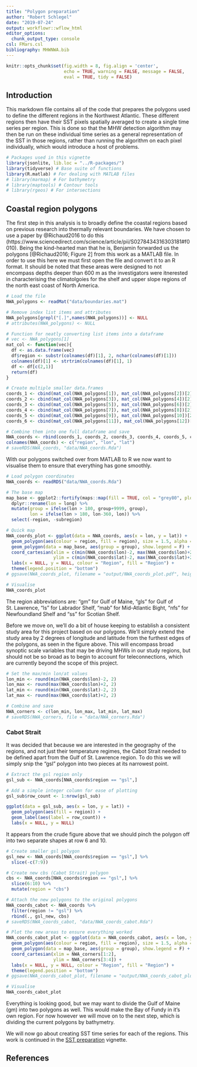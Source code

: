```yaml
---
title: "Polygon preparation"
author: "Robert Schlegel"
date: "2019-07-24"
output: workflowr::wflow_html
editor_options:
  chunk_output_type: console
csl: FMars.csl
bibliography: MHWNWA.bib
---
```


```r
knitr::opts_chunk$set(fig.width = 8, fig.align = 'center',
                      echo = TRUE, warning = FALSE, message = FALSE, 
                      eval = TRUE, tidy = FALSE)
```

## Introduction

This markdown file contains all of the code that prepares the polygons used to define the different regions in the Northwest Atlantic. These different regions then have their SST pixels spatially averaged to create a single time series per region. This is done so that the MHW detection algorithm may then be run on these individual time series as a general representation of the SST in those regions, rather than running the algorithm on each pixel individually, which would introduce a host of problems.

```r
# Packages used in this vignette
library(jsonlite, lib.loc = "../R-packages/")
library(tidyverse) # Base suite of functions
library(R.matlab) # For dealing with MATLAB files
# library(marmap) # For bathymetry
# library(maptools) # Contour tools
# library(rgeos) # For intersections
```

## Coastal region polygons

The first step in this analysis is to broadly define the coastal regions based on previous research into thermally relevant boundaries. We have chosen to use a paper by @Richaud2016 to do this (https://www.sciencedirect.com/science/article/pii/S0278434316303181#f0010). Being the kind-hearted man that he is, Benjamin forwarded us the polygons [@Richaud2016; Figure 2] from this work as a MATLAB file. In order to use this here we must first open the file and convert it to an R format. It should be noted that these areas were designed to not encompass depths deeper than 600 m as the investigators were itnerested in characterising the climatolgoies for the shelf and upper slope regions of the north east coast of North America.

```r
# Load the file
NWA_polygons <- readMat("data/boundaries.mat")

# Remove index list items and attributes
NWA_polygons[grepl("[.]",names(NWA_polygons))] <- NULL
# attributes(NWA_polygons) <- NULL

# Function for neatly converting list items into a dataframe
# vec <- NWA_polygons[1]
mat_col <- function(vec){
  df <- as.data.frame(vec)
  df$region <- substr(colnames(df)[1], 2, nchar(colnames(df)[1]))
  colnames(df)[1] <- strtrim(colnames(df)[1], 1)
  df <- df[c(2,1)]
  return(df)
}

# Create multiple smaller data.frames
coords_1 <- cbind(mat_col(NWA_polygons[1]), mat_col(NWA_polygons[2])[2])
coords_2 <- cbind(mat_col(NWA_polygons[3]), mat_col(NWA_polygons[4])[2])
coords_3 <- cbind(mat_col(NWA_polygons[5]), mat_col(NWA_polygons[6])[2])
coords_4 <- cbind(mat_col(NWA_polygons[7]), mat_col(NWA_polygons[8])[2])
coords_5 <- cbind(mat_col(NWA_polygons[9]), mat_col(NWA_polygons[10])[2])
coords_6 <- cbind(mat_col(NWA_polygons[11]), mat_col(NWA_polygons[12])[2])

# Combine them into one full dataframe and save
NWA_coords <- rbind(coords_1, coords_2, coords_3, coords_4, coords_5, coords_6)
colnames(NWA_coords) <- c("region", "lon", "lat")
# saveRDS(NWA_coords, "data/NWA_coords.Rda")
```

With our polygons switched over from MATLAB to R we now want to visualise them to ensure that everything has gone smoothly.

```r
# Load polygon coordinates
NWA_coords <- readRDS("data/NWA_coords.Rda")

# The base map
map_base <- ggplot2::fortify(maps::map(fill = TRUE, col = "grey80", plot = FALSE)) %>%
  dplyr::rename(lon = long) %>%
  mutate(group = ifelse(lon > 180, group+9999, group),
         lon = ifelse(lon > 180, lon-360, lon)) %>% 
  select(-region, -subregion)

# Quick map
NWA_coords_plot <- ggplot(data = NWA_coords, aes(x = lon, y = lat)) +
  geom_polygon(aes(colour = region, fill = region), size = 1.5, alpha = 0.2) +
  geom_polygon(data = map_base, aes(group = group), show.legend = F) +
  coord_cartesian(xlim = c(min(NWA_coords$lon)-2, max(NWA_coords$lon)+2),
                  ylim = c(min(NWA_coords$lat)-2, max(NWA_coords$lat)+2)) +
  labs(x = NULL, y = NULL, colour = "Region", fill = "Region") +
  theme(legend.position = "bottom")
# ggsave(NWA_coords_plot, filename = "output/NWA_coords_plot.pdf", height = 5, width = 6)

# Visualise
NWA_coords_plot
```

The region abbreviations are: "gm" for Gulf of Maine, "gls" for Gulf of St. Lawrence, "ls" for Labrador Shelf, "mab" for Mid-Atlantic Bight, "nfs" for Newfoundland Shelf and "ss" for Scotian Shelf.

Before we move on, we'll do a bit of house keeping to establish a consistent study area for this project based on our polygons. We'll simply extend the study area by 2 degrees of longitude and latitude from the furthest edges of the polygons, as seen in the figure above. This will encompass broad synoptic scale variables that may be driving MHWs in our study regions, but should not be so broad as to begin to account for teleconnections, which are currently beyond the scope of this project.

```r
# Set the max/min lon/at values
lon_min <- round(min(NWA_coords$lon)-2, 2)
lon_max <- round(max(NWA_coords$lon)+2, 2)
lat_min <- round(min(NWA_coords$lat)-2, 2)
lat_max <- round(max(NWA_coords$lat)+2, 2)

# Combine and save
NWA_corners <- c(lon_min, lon_max, lat_min, lat_max)
# saveRDS(NWA_corners, file = "data/NWA_corners.Rda")
```

### Cabot Strait

It was decided that because we are interested in the geography of the regions, and not just their temperature regimes, the Cabot Strait needed to be defined apart from the Gulf of St. Lawrence region. To do this we will simply snip the "gsl" polygon into two pieces at its narrowest point.

```r
# Extract the gsl region only
gsl_sub <- NWA_coords[NWA_coords$region == "gsl",]

# Add a simple integer column for ease of plotting
gsl_sub$row_count <- 1:nrow(gsl_sub)

ggplot(data = gsl_sub, aes(x = lon, y = lat)) +
  geom_polygon(aes(fill = region)) +
  geom_label(aes(label = row_count)) +
  labs(x = NULL, y = NULL)
```

It appears from the crude figure above that we should pinch the polygon off into two separate shapes at row 6 and 10.

```r
# Create smaller gsl polygon
gsl_new <- NWA_coords[NWA_coords$region == "gsl",] %>% 
  slice(-c(7:9))

# Create new cbs (Cabot Strait) polygon
cbs <- NWA_coords[NWA_coords$region == "gsl",] %>% 
  slice(6:10) %>% 
  mutate(region = "cbs")

# Attach the new polygons to the original polygons
NWA_coords_cabot <- NWA_coords %>% 
  filter(region != "gsl") %>% 
  rbind(., gsl_new, cbs)
# saveRDS(NWA_coords_cabot, "data/NWA_coords_cabot.Rda")

# Plot the new areas to ensure everything worked
NWA_coords_cabot_plot <- ggplot(data = NWA_coords_cabot, aes(x = lon, y = lat)) +
  geom_polygon(aes(colour = region, fill = region), size = 1.5, alpha = 0.2) +
  geom_polygon(data = map_base, aes(group = group), show.legend = F) +
  coord_cartesian(xlim = NWA_corners[1:2],
                  ylim = NWA_corners[3:4]) +
  labs(x = NULL, y = NULL, colour = "Region", fill = "Region") +
  theme(legend.position = "bottom")
# ggsave(NWA_coords_cabot_plot, filename = "output/NWA_coords_cabot_plot.pdf", height = 5, width = 6)

# Visualise
NWA_coords_cabot_plot
```

Everything is looking good, but we may want to divide the Gulf of Maine (gm) into two polygons as well. This would make the Bay of Fundy in it's own region. For now however we will move on to the next step, which is dividing the current polygons by bathymetry.

<!-- ## Bathymetry polygons -->

<!-- These regions are an excellent start, but because the aim of this research project is to determine the primary drivers of MHWs in the Northwest Atlantic we want to subset the regions not only by their thermal characteristics, but also by their geophysical characteristics, which in this instance is most immediately available as bathymetry. The rationale for this is that surface forcing as a driver of anomalously warm seawater is likely to be more prevalent in shallow waters than in shelf waters or deeper. To this end we will divide the regions into three sub-regions each: 0 -- 50 m depth, 51 -- 200 m depth, 201+ m depth.  -->
<!-- <!-- Unless otherwise specified we will not be looking at waters further than the continental shelf. This is because the usefulness of this work will largely be constrained by it's applications to coastal ecosystems and fisheries. Therefore we are less interested in understanding the drivers of synoptic scale and greater open ocean events. -->


<!-- ### Downloading data -->

<!-- Before we can divide up our polygons by bathymetry, we must first download said bathymetry data. We will use here the NOAA data as it is (to my knowledge) the most convenient bathymetry data available directly through R. -->

<!-- ```{r bathy-download, eval=FALSE} -->
<!-- # Donwload NOAA bathy data at highest available resolution -->
<!-- NWA_bathy_hires <- as.xyz(getNOAA.bathy(lon1 = NWA_corners[1]+9, lon2 = NWA_corners[2]-9, -->
<!--                                         lat1 = NWA_corners[3]+9, lat2 = NWA_corners[4]-9, resolution = 1)) -->
<!-- colnames(NWA_bathy_hires) <- c("lon", "lat", "depth") -->
<!-- NWA_bathy_hires <- NWA_bathy_hires %>%  -->
<!--   filter(depth <= 0) %>%  -->
<!--   mutate(lon = round(lon, 4), -->
<!--          lat = round(lat, 4)) -->
<!-- # saveRDS(NWA_bathy_hires, file = "data/NWA_bathy_hires.Rda") -->

<!-- # Donwload NOAA bathy data at a courser resolution -->
<!-- NWA_bathy_lowres <- as.xyz(getNOAA.bathy(lon1 = NWA_corners[1]+9, lon2 = NWA_corners[2]-9, -->
<!--                                          lat1 = NWA_corners[3]+9, lat2 = NWA_corners[4]-9, resolution = 6)) -->
<!-- colnames(NWA_bathy_lowres) <- c("lon", "lat", "depth") -->
<!-- NWA_bathy_lowres <- NWA_bathy_lowres %>%  -->
<!--   filter(depth <= 0) %>%  -->
<!--   mutate(lon = round(lon, 4), -->
<!--          lat = round(lat, 4)) -->
<!-- # saveRDS(NWA_bathy_lowres, file = "data/NWA_bathy_lowres.Rda") -->
<!-- ``` -->

<!-- With our high res bathymetry data downloaded we will now go about finding the 50 and 200 metre isobaths. These lines will be used to define the edges of our sub-regions. The naming conventions we will use will be -->

<!-- ```{r isobath-hires-plot} -->
<!-- # Load hires bathymetry data -->
<!-- NWA_bathy_hires <- readRDS("data/NWA_bathy_hires.Rda") -->

<!-- # Plot to see what we've got -->
<!-- bathy_hires_plot <- ggplot(NWA_coords_cabot, aes(x = lon, y = lat)) + -->
<!--   geom_polygon(data = map_base, aes(group = group), show.legend = F) + -->
<!--   geom_polygon(aes(group = region, fill = region, colour = region), alpha = 0.2) + -->
<!--   geom_contour(data = NWA_bathy_hires, aes(z = depth), -->
<!--                breaks = c(-50),  size = c(0.3),  colour = "grey70") + -->
<!--     geom_contour(data = NWA_bathy_hires, aes(z = depth), -->
<!--                breaks = c(-200),  size = c(0.3),  colour = "grey30") + -->
<!--   coord_cartesian(xlim = NWA_corners[1:2], -->
<!--                   ylim = NWA_corners[3:4]) + -->
<!--   labs(x = NULL, y = NULL) -->

<!-- # Visualise -->
<!-- bathy_hires_plot -->
<!-- ``` -->

<!-- The resolution on the figure above is fantastic, but perhaps a bit more than what we need as the desire is to create functional polygons for dividing our regions. The level of detail present in the figure above will likely lead to issues later on. Let's look at the lowres bathymetry data and see if that works better. -->

<!-- ```{r isobath-lowres-plot} -->
<!-- # Load hires bathymetry data -->
<!-- NWA_bathy_lowres <- readRDS("data/NWA_bathy_lowres.Rda") -->

<!-- # Plot to see what we've got -->
<!-- bathy_lowres_plot <- ggplot(NWA_coords_cabot, aes(x = lon, y = lat)) + -->
<!--   geom_polygon(data = map_base, aes(group = group), show.legend = F) + -->
<!--   geom_polygon(aes(group = region, fill = region, colour = region), alpha = 0.2) + -->
<!--   geom_contour(data = NWA_bathy_lowres, aes(z = depth), -->
<!--                breaks = c(-50),  size = c(0.3),  colour = "grey70") + -->
<!--   geom_contour(data = NWA_bathy_lowres, aes(z = depth), -->
<!--                breaks = c(-200),  size = c(0.3),  colour = "grey30") + -->
<!--   coord_cartesian(xlim = NWA_corners[1:2], -->
<!--                   ylim = NWA_corners[3:4]) + -->
<!--   labs(x = NULL, y = NULL) -->

<!-- # Visualise -->
<!-- bathy_lowres_plot -->
<!-- ``` -->

<!-- The above plot shows the NOAA bathymetry data downloaded with a resolution of 6. I tried these data at all resolutions from 2 -- 8 and visually this looks to be the best balance between removing unnecessary convolutions without loosing the broader features. -->

<!-- ### Isobath contour based polygons -->

<!-- With a decent resolution picked out for our bathymetry data we now nee to create polygons from the desired isobaths. These will then be used as custom bounding boxes with which we will filter and combine the SST pixels for the next vignette. -->

<!-- ```{r isobath-1} -->
<!-- # Spread bathy dataframe to matrix to play nice with shapefiles -->
<!-- NWA_bathy_matrix <- NWA_bathy_lowres %>%  -->
<!--   mutate(depth = round(depth, -1)) %>%  -->
<!--   reshape2::acast( lon~lat, value.var = "depth") -->

<!-- # Generate contours -->
<!-- cont <- contourLines(x = as.numeric(row.names(NWA_bathy_matrix)), y = as.numeric(colnames(NWA_bathy_matrix)),  -->
<!--                      z = NWA_bathy_matrix, levels = c(-50, -200)) -->
<!-- cont_lines <- ContourLines2SLDF(cont, proj4string = CRS("+proj=longlat +datum=WGS84")) # create SpatialLines DF -->

<!-- # Have a look -->
<!-- plot(cont_lines) -->
<!-- ``` -->

<!-- With the isobath contours now convert to a `spatial` class object we will need to do the same for our study area polygons so they can play nice with one another. -->

<!-- ```{r isobath-2} -->
<!-- # First convert the dataframe of different areas to a list -->
<!-- poly_list <- split(NWA_coords_cabot, NWA_coords_cabot$region) -->

<!-- # We then only want lon/lat in the list, not the names -->
<!-- poly_list <- lapply(poly_list, function(x) { x["region"] <- NULL; x }) -->

<!-- # Convert coords to polygon type -->
<!-- poly_poly <- sapply(poly_list, Polygon) -->

<!-- # Add id variables back in -->
<!-- poly_poly <- lapply(seq_along(poly_poly), function(i) Polygons(list(poly_poly[[i]]),  -->
<!--                                             ID = names(poly_list)[i])) -->

<!-- # Create SpatialPolygons object -->
<!-- spatial_poly <- SpatialPolygons(poly_poly, proj4string = CRS("+proj=longlat +datum=WGS84")) -->

<!-- # Clip the contour lines to the study area polygons -->
<!-- spatial_poly_lines <- gIntersection(cont_lines, spatial_poly) # clip the contours to subarea0 -->

<!-- # Visualise -->
<!-- plot(spatial_poly) -->
<!-- lines(spatial_poly_lines) -->
<!-- ``` -->

<!-- After going through all of this shape file nonsense it dawned on me that I could much more easily just have used the bathymetry data already present in the NAPA model and then clumped the SST pixels based on which of the depth categories they fall within. -->

We will now go about creating SST time series for each of the regions. This work is continued in the [SST preparation](https://robwschlegel.github.io/MHWNWA/sst-prep.html) vignette.

## References
